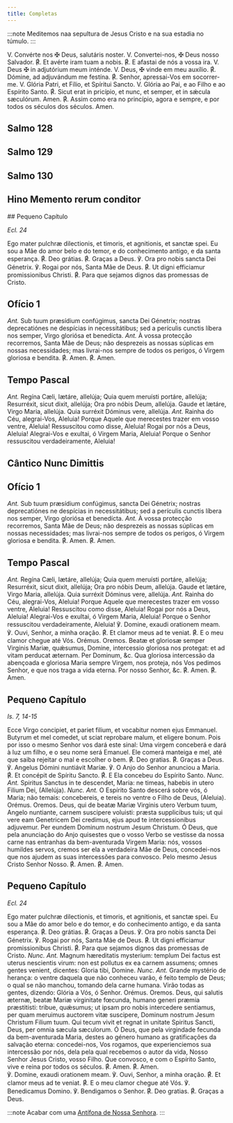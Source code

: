 ```yaml
---
title: Completas
---
```


:::note
Meditemos naa sepultura de Jesus Cristo e na sua estadia no túmulo.
:::

<div class="grid grid-cols-2 gap-5">
  <span class="text-justify">
    V. Convérte nos <span class="text-red-500">&#10016;</span> Deus, salutáris
    noster.
  </span>
  <span class="text-justify">
    V. Convertei-nos, <span class="text-red-500">&#10016;</span> Deus nosso
    Salvador.
  </span>
  <span class="text-justify">
    <span class="text-red-500">℟.</span> Et avérte iram tuam a nobis.
  </span>
  <span class="text-justify">
    <span class="text-red-500">℟.</span> E afastai de nós a vossa ira.
  </span>
  <span class="text-justify">
    V. Deus <span class="text-red-500">&#10016;</span> in adjutórium meum
    inténde.
  </span>
  <span class="text-justify">
    V. Deus, <span class="text-red-500">&#10016;</span> vinde em meu auxílio.
  </span>
  <span class="text-justify">
    <span class="text-red-500">℟.</span> Dómine, ad adjuvándum me festína.
  </span>
  <span class="text-justify">
    <span class="text-red-500">℟.</span> Senhor, apressai-Vos em socorrer-me.
  </span>
  <span class="text-justify">
    V. Glória Patri, et Fílio, et Spíritui Sancto.
  </span>
  <span class="text-justify">
    V. Glória ao Pai, e ao Filho e ao Espírito Santo.
  </span>
  <span class="text-justify">
    <span class="text-red-500">℟.</span> Sicut erat in pricípio, et nunc, et
    semper, et in sǽcula sæculórum. Amen.
  </span>
  <span class="text-justify">
    <span class="text-red-500">℟.</span> Assim como era no princípio, agora e
    sempre, e por todos os séculos dos séculos. Amen.
  </span>
</div>


## Salmo 128

<Salmo128 />


## Salmo 129

<Salmo129 />


## Salmo 130

<Salmo130 />


## Hino Memento rerum conditor

<MementoRerumConditor />


<Tabs>
  <TabItem label="Depois da Purificação">
## Pequeno Capítulo

_Ecl. 24_

<div class="grid grid-cols-2 gap-5">
  <span class="text-justify">
    Ego mater pulchræ dilectionis, et timoris, et agnitionis, et sanctæ spei.
  </span>
  <span class="text-justify">
    Eu sou a Mãe do amor belo e do temor, e do conhecimento antigo, e da santa
    esperança.
  </span>
  <span class="text-justify">
    <span class="text-red-500">℟.</span> Deo grátias.
  </span>
  <span class="text-justify">
    <span class="text-red-500">℟.</span> Graças a Deus.
  </span>
  <span class="text-justify">℣. Ora pro nobis sancta Dei Génetrix.</span>
  <span class="text-justify">℣. Rogai por nós, Santa Mãe de Deus.</span>
  <span class="text-justify">
    <span class="text-red-500">℟.</span> Ut digni efficiamur promissionibus
    Christi.
  </span>
  <span class="text-justify">
    <span class="text-red-500">℟.</span> Para que sejamos dignos das promessas
    de Cristo.
  </span>
</div>

## Ofício 1

<div class="grid grid-cols-2 gap-5">
  <span class="text-justify">
    <em>Ant.</em> Sub tuum præsídium confúgimus, sancta Dei Génetrix; nostras
    deprecatiónes ne despícias in necessitátibus; sed a perículis cunctis líbera
    nos semper, Virgo gloriósa et benedícta.
  </span>
  <span class="text-justify">
    <em>Ant.</em> À vossa protecção recorremos, Santa Mãe de Deus; não
    desprezeis as nossas súplicas em nossas necessidades; mas livrai-nos sempre
    de todos os perigos, ó Virgem gloriosa e bendita.
  </span>
  <span class="text-justify">
    <span class="text-red-500">℟.</span> Amen.
  </span>
  <span class="text-justify">
    <span class="text-red-500">℟.</span> Amen.
  </span>
</div>

## Tempo Pascal

<div class="grid grid-cols-2 gap-5">
  <span class="text-justify">
    <em>Ant.</em> Regína Cæli, lætáre, allelúja; Quia quem meruísti portáre,
    allelúja; Resurréxit, sicut dixit, allelúja; Ora pro nóbis Deum, allelúja.
    Gaude et lætáre, Virgo Maria, allelúja. Quia surréxit Dóminus vere,
    allelúja.
  </span>
  <span class="text-justify">
    <em>Ant.</em> Rainha do Céu, alegrai-Vos, Aleluia! Porque Aquele que
    merecestes trazer em vosso ventre, Aleluia! Ressuscitou como disse, Aleluia!
    Rogai por nós a Deus, Aleluia! Alegrai-Vos e exultai, ó Virgem Maria,
    Aleluia! Porque o Senhor ressuscitou verdadeiramente, Aleluia!
  </span>
</div>


## Cântico Nunc Dimittis

<NuncDimittis />

## Ofício 1

<div class="grid grid-cols-2 gap-5">
  <span class="text-justify">
    <em>Ant.</em> Sub tuum præsídium confúgimus, sancta Dei Génetrix; nostras
    deprecatiónes ne despícias in necessitátibus; sed a perículis cunctis líbera
    nos semper, Virgo gloriósa et benedícta.
  </span>
  <span class="text-justify">
    <em>Ant.</em> À vossa protecção recorremos, Santa Mãe de Deus; não
    desprezeis as nossas súplicas em nossas necessidades; mas livrai-nos sempre
    de todos os perigos, ó Virgem gloriosa e bendita.
  </span>
  <span class="text-justify">
    <span class="text-red-500">℟.</span> Amen.
  </span>
  <span class="text-justify">
    <span class="text-red-500">℟.</span> Amen.
  </span>
</div>

## Tempo Pascal

<div class="grid grid-cols-2 gap-5">
  <span class="text-justify">
    <em>Ant.</em> Regína Cæli, lætáre, allelúja; Quia quem meruísti portáre,
    allelúja; Resurréxit, sicut dixit, allelúja; Ora pro nóbis Deum, allelúja.
    Gaude et lætáre, Virgo Maria, allelúja. Quia surréxit Dóminus vere,
    allelúja.
  </span>
  <span class="text-justify">
    <em>Ant.</em> Rainha do Céu, alegrai-Vos, Aleluia! Porque Aquele que
    merecestes trazer em vosso ventre, Aleluia! Ressuscitou como disse, Aleluia!
    Rogai por nós a Deus, Aleluia! Alegrai-Vos e exultai, ó Virgem Maria,
    Aleluia! Porque o Senhor ressuscitou verdadeiramente, Aleluia!
  </span>
  <span class="text-justify">℣. Domine, exaudi orationem meam.</span>
  <span class="text-justify">℣. Ouvi, Senhor, a minha oração.</span>
  <span class="text-justify">
    <span class="text-red-500">℟.</span> Et clamor meus ad te veniat.
  </span>
  <span class="text-justify">
    <span class="text-red-500">℟.</span> E o meu clamor chegue até Vós.
  </span>
  <span class="text-red-500 text-center">Orémus.</span>
  <span class="text-red-500 text-center">Oremos.</span>
  <span class="text-justify">
    Beatæ et gloriosæ semper Virginis Mariæ, quǽsumus, Domine, intercessio
    gloriosa nos protegat: et ad vitam perducat æternam. Per Dominum, &c.
  </span>
  <span class="text-justify">
    Qua gloriosa intercessão da abençoada e gloriosa Maria sempre Virgem, nos
    proteja, nós Vos pedimos Senhor, e que nos traga a vida eterna. Por nosso
    Senhor, &c.
  </span>
  <span class="text-justify">
    <span class="text-red-500">℟.</span> Amen.
  </span>
  <span class="text-justify">
    <span class="text-red-500">℟.</span> Amen.
  </span>
</div>

  </TabItem>
  <TabItem label="No Advento">

## Pequeno Capítulo

_Is. 7, 14-15_

<div class="grid grid-cols-2 gap-5">
  <span class="text-justify">
    Ecce Virgo concipiet, et pariet filium, et vocabitur nomen ejus Emmanuel.
    Butyrum et mel comedet, ut sciat reprobare malum, et eligere bonum.
  </span>
  <span class="text-justify">
    Pois por isso o mesmo Senhor vos dará este sinal: Uma virgem conceberá e
    dará à luz um filho, e o seu nome será Emanuel. Ele comerá manteiga e mel,
    até que saiba rejeitar o mal e escolher o bem.
  </span>
  <span class="text-justify">
    <span class="text-red-500">℟.</span> Deo gratias.
  </span>
  <span class="text-justify">
    <span class="text-red-500">℟.</span> Graças a Deus.
  </span>
  <span class="text-justify">℣. Angelus Dómini nuntiávit Maríæ.</span>
  <span class="text-justify">℣. O Anjo do Senhor anunciou a Maria.</span>
  <span class="text-justify">
    <span class="text-red-500">℟.</span> Et concépit de Spíritu Sancto.
  </span>
  <span class="text-justify">
    <span class="text-red-500">℟.</span> E Ela concebeu do Espírito Santo.
  </span>
  <span class="text-justify">
    <em>Nunc. Ant.</em> Spiritus Sanctus in te descendet, Maria: ne timeas,
    habebis in utero Filium Dei, (Allelúja).
  </span>
  <span class="text-justify">
    <em>Nunc. Ant.</em> O Espírito Santo descerá sobre vós, ó Maria; não temais:
    concebereis, e tereis no ventre o Filho de Deus, (Aleluia).
  </span>
  <span class="text-red-500 text-center">Orémus.</span>
  <span class="text-red-500 text-center">Oremos.</span>
  <span class="text-justify">
    Deus, qui de beatæ Mariæ Virginis utero Verbum tuum, Angelo nuntiante,
    carnem suscipere voluisti: præsta supplicibus tuis; ut qui vere eam
    Genetricem Dei credimus, ejus apud te intercessionibus adjuvemur. Per eundem
    Dominum nostrum Jesum Christum.
  </span>
  <span class="text-justify">
    Ó Deus, que pela anunciação do Anjo quisestes que o vosso Verbo se vestisse
    da nossa carne nas entranhas da bem-aventurada Virgem Maria: nós, vossos
    humildes servos, cremos ser ela a verdadeira Mãe de Deus, concedei-nos que
    nos ajudem as suas intercessões para convosco. Pelo mesmo Jesus Cristo
    Senhor Nosso.
  </span>
  <span class="text-justify">
    <span class="text-red-500">℟.</span> Amen.
  </span>
  <span class="text-justify">
    <span class="text-red-500">℟.</span> Amen.
  </span>
</div>

  </TabItem>
  <TabItem label="No Natal">

## Pequeno Capítulo

_Ecl. 24_

<div class="grid grid-cols-2 gap-5">
  <span class="text-justify">
    Ego mater pulchræ dilectionis, et timoris, et agnitionis, et sanctæ spei.
  </span>
  <span class="text-justify">
    Eu sou a Mãe do amor belo e do temor, e do conhecimento antigo, e da santa
    esperança.
  </span>
  <span class="text-justify">
    <span class="text-red-500">℟.</span> Deo grátias.
  </span>
  <span class="text-justify">
    <span class="text-red-500">℟.</span> Graças a Deus.
  </span>
  <span class="text-justify">℣. Ora pro nobis sancta Dei Génetrix.</span>
  <span class="text-justify">℣. Rogai por nós, Santa Mãe de Deus.</span>
  <span class="text-justify">
    <span class="text-red-500">℟.</span> Ut digni efficiamur promissionibus
    Christi.
  </span>
  <span class="text-justify">
    <span class="text-red-500">℟.</span> Para que sejamos dignos das promessas
    de Cristo.
  </span>
  <span class="text-justify">
    <em>Nunc. Ant.</em> Magnum hæreditatis mysterium: templum Dei factus est
    uterus nescientis virum: non est pollutus ex ea carnem assumens; omnes
    gentes venient, dicentes: Gloria tibi, Domine.
  </span>
  <span class="text-justify">
    <em>Nunc. Ant.</em> Grande mystério de herança: o ventre daquela que não
    conheceu varão, é feito templo de Deus; o qual se não manchou, tomando dela
    carne humana. Virão todas as gentes, dizendo: Glória a Vós, ó Senhor.
  </span>
  <span class="text-red-500 text-center">Orémus.</span>
  <span class="text-red-500 text-center">Oremos.</span>
  <span class="text-justify">
    Deus, qui salutis æternæ, beatæ Mariæ virginitate fœcunda, humano generi
    præmia præstitisti: tribue, quǽsumus; ut ipsam pro nobis intercedere
    sentiamus, per quam meruimus auctorem vitæ suscipere, Dominum nostrum Jesum
    Christum Filium tuum. Qui tecum vivit et regnat in unitate Spiritus Sancti,
    Deus, per omnia sæcula sæculorum.
  </span>
  <span class="text-justify">
    Ó Deus, que pela virgindade fecunda da bem-aventurada Maria, destes ao
    género humano as gratificações da salvação eterna: concedei-nos, Vos
    rogamos, que experienciemos sua intercessão por nós, dela pela qual
    recebemos o autor da vida, Nosso Senhor Jesus Cristo, vosso Filho. Que
    convosco, e com o Espírito Santo, vive e reina por todos os séculos.
  </span>
  <span class="text-justify">
    <span class="text-red-500">℟.</span> Amen.
  </span>
  <span class="text-justify">
    <span class="text-red-500">℟.</span> Amen.
  </span>
</div>
  </TabItem>
</Tabs>

<div class="grid grid-cols-2 gap-5">
  <span class="text-justify">℣. Domine, exaudi orationem meam.</span>
  <span class="text-justify">℣. Ouvi, Senhor, a minha oração.</span>
  <span class="text-justify">
    <span class="text-red-500">℟.</span> Et clamor meus ad te veniat.
  </span>
  <span class="text-justify">
    <span class="text-red-500">℟.</span> E o meu clamor chegue até Vós.
  </span>
  <span class="text-justify">℣. Benedicamus Domino.</span>
  <span class="text-justify">℣. Bendigamos o Senhor.</span>
  <span class="text-justify">
    <span class="text-red-500">℟.</span> Deo gratias.
  </span>
  <span class="text-justify">
    <span class="text-red-500">℟.</span> Graças a Deus.
  </span>
</div>

:::note
Acabar com uma [Antífona de Nossa Senhora](/devocionario/antifonas).
:::
